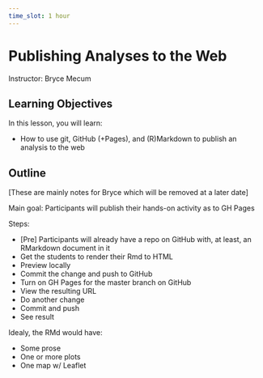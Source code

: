 ```yaml
---
time_slot: 1 hour
---
```


# Publishing Analyses to the Web

Instructor: Bryce Mecum

## Learning Objectives

In this lesson, you will learn:

- How to use git, GitHub (+Pages), and (R)Markdown to publish an analysis to the web

## Outline

[These are mainly notes for Bryce which will be removed at a later date]

Main goal: Participants will publish their hands-on activity as to GH Pages

Steps:

- [Pre] Participants will already have a repo on GitHub with, at least, an RMarkdown document in it
- Get the students to render their Rmd to HTML
- Preview locally
- Commit the change and push to GitHub
- Turn on GH Pages for the master branch on GitHub
- View the resulting URL
- Do another change
- Commit and push
- See result

Idealy, the RMd would have:

- Some prose
- One or more plots
- One map w/ Leaflet
